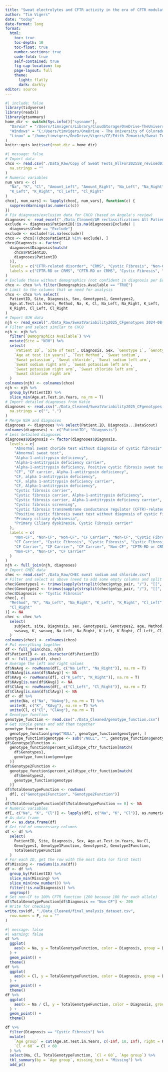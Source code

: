 ```yaml
---
title: "Sweat electrolytes and CFTR activity in the era of CFTR modulators"
author: "Tim Vigers"
date: "today"
date-format: long
format:
  html:
    toc: true
    toc-depth: 10
    toc-float: true
    number-sections: true
    code-fold: true
    self-contained: true
    fig-cap-location: top
    page-layout: full
    theme:
      light: flatly
      dark: darkly
editor: source
---
```


```r
#| include: false
library(tidyverse)
library(readxl)
library(gtsummary)
home_dir <- switch(Sys.info()["sysname"],
  "Darwin" = "/Users/timvigers/Library/CloudStorage/OneDrive-TheUniversityofColoradoDenver/Vigers/CF/Edith Zemanick/Sweat Test",
  "Windows" = "C:/Users/timvigers/OneDrive - The University of Colorado Denver/Vigers/CF/Edith Zemanick/Sweat Test",
  "Linux" = "/home/timvigers/OneDrive/Vigers/CF/Edith Zemanick/Sweat Test"
)
knitr::opts_knit$set(root.dir = home_dir)
```

```r
#| message: false
# Import data
chco <- read.csv("./Data_Raw/Copy of Sweat Tests_AllFor202558_revised01Feb2021.csv",
  na.strings = ""
)
# Numeric variables
num_vars <- c(
  "Na", "K", "Cl", "Amount_Left", "Amount_Right", "Na_Left", "Na_Right",
  "K_Left", "K_Right", "Cl_Left", "Cl_Right"
)
chco[, num_vars] <- lapply(chco[, num_vars], function(c) {
  suppressWarnings(as.numeric(c))
})
# Fix diagnoses/exclusion data for CHCO (based on Angela's review)
diagnoses <- read_excel("./Data_Cleaned/AM reclassifications All Patients with CF or Non-CF.xlsx")
exclude <- diagnoses$PatientID[!is.na(diagnoses$Exclude) |
  diagnoses$Code == "Exclude"]
exclude <- exclude[!is.na(exclude)]
chco <- chco[!(chco$PatientID %in% exclude), ]
chco$Diagnosis <- factor(
  diagnoses$Diagnosis[match(
    chco$PatientID,
    diagnoses$PatientID
  )],
  levels = c("CFTR-related disorder", "CRMS", "Cystic Fibrosis", "Non-CF"),
  labels = c("CFTR-RD or CRMS", "CFTR-RD or CRMS", "Cystic Fibrosis", "Non-CF")
)
# Exclude those without demographics (not confident in diagnosis per Edith)
chco <- chco %>% filter(Demographics.Available == "TRUE")
# Limit to the columns that we need for analysis
chco <- chco %>% select(
  PatientID, Site, Diagnosis, Sex, Genotypes1, Genotypes2,
  Age.at.Test.in.Years, Method, Na, K, Cl, Na_Left, Na_Right, K_Left,
  K_Right, Cl_Left, Cl_Right
)
# Import NJH data
njh <- read_excel("./Data_Raw/SweatVariability2025_CFgenotypes 2024-08-21.xlsx")
# Filter and select similar to CHCO
njh <- njh %>%
  filter(`Demographics Available`) %>%
  mutate(Site = "NJH") %>%
  select(
    `Patient ID`, `Site of test`, Diagnosis, Sex, `Genotype 1`, `Genotype 2`,
    `Age at test (in years)`, `Test Method`, `Sweat sodium`,
    `Sweat potassium`, `Sweat chloride`, `Sweat sodium left arm`,
    `Sweat sodium right arm`, `Sweat potassium left arm`,
    `Sweat potassium right arm`, `Sweat chloride left arm`,
    `Sweat chloride right arm`
  )
colnames(njh) <- colnames(chco)
njh <- njh %>%
  group_by(PatientID) %>%
  slice_min(Age.at.Test.in.Years, na_rm = T)
# Import detailed diagnoses from Katie
diagnoses <- read.csv("./Data_Cleaned/SweatVariability2025_CFgenotypes.csv",
  na.strings = c("", ".")
)
# Merge NJH and diagnoses
diagnoses <- diagnoses %>% select(Patient.ID, Diagnosis...DataScout)
colnames(diagnoses) <- c("PatientID", "Diagnosis")
# Less detailed diagnoses
diagnoses$Diagnosis <- factor(diagnoses$Diagnosis,
  levels = c(
    "Abnormal sweat choride test without diagnosis of cystic fibrosis",
    "Abnormal sweat test",
    "Alpha-1-antitrypsin deficiency",
    "Alpha-1-antitrypsin deficiency carrier",
    "Alpha-1-antitrypsin deficiency, Positive cystic fibrosis sweat test without diagnosis of cystic fibrosis",
    "CF", "CF carrier, Alpha-1-antitrypsin deficiency",
    "CF, alpha 1-antitrypsin deficiency",
    "CF, alpha 1-antitrypsin deficiency carrier",
    "CF, Alpha-1-antitrypsin deficiency",
    "Cystic fibrosis carrier",
    "Cystic fibrosis carrier, Alpha-1-antitrypsin deficiency",
    "Cystic fibrosis carrier, Alpha-1-antitrypsin deficiency carrier",
    "Cystic fibrosis screening",
    "Cystic fibrosis transmembrane conductance regulator (CFTR)-related disorder",
    "Positive cystic fibrosis sweat test without diagnosis of cystic fibrosis",
    "Primary ciliary dyskinesia",
    "Primary Ciliary dyskinesia, Cystic Fibrosis carrier"
  ),
  labels = c(
    "Non-CF", "Non-CF", "Non-CF", "CF Carrier", "Non-CF", "Cystic Fibrosis",
    "CF Carrier", "Cystic Fibrosis", "Cystic Fibrosis", "Cystic Fibrosis",
    "CF Carrier", "CF Carrier", "CF Carrier", "Non-CF", "CFTR-RD or CRMS",
    "Non-CF", "Non-CF", "CF Carrier"
  )
)
njh <- full_join(njh, diagnoses)
# Import CHEC data
chec <- read.csv("./Data_Raw/CHEC sweat sodium and chloride.csv")
# Filter and select as above (need to add some empty columns and split genotype)
chec$Genotypes1 <- trimws(sapply(strsplit(chec$gntyp_pair, "/"), "[[", 1))
chec$Genotypes2 <- trimws(sapply(strsplit(chec$gntyp_pair, "/"), "[[", 2))
chec$Diagnosis <- "Cystic Fibrosis"
chec[, c(
  "Method", "K", "Na_Left", "Na_Right", "K_Left", "K_Right", "Cl_Left",
  "Cl_Right"
)] <- NA
chec <- chec %>%
  select(
    subject, site, Diagnosis, sex, Genotypes1, Genotypes2, age, Method,
    swsavg, K, swcavg, Na_Left, Na_Right, K_Left, K_Right, Cl_Left, Cl_Right
  )
colnames(chec) <- colnames(chco)
# Put everything together
df <- full_join(chco, njh)
df$PatientID <- as.character(df$PatientID)
df <- full_join(df, chec)
# Average the left and right values
df$NaAvg <- rowMeans(df[, c("Na_Left", "Na_Right")], na.rm = T)
df$NaAvg[is.nan(df$NaAvg)] <- NA
df$KAvg <- rowMeans(df[, c("K_Left", "K_Right")], na.rm = T)
df$KAvg[is.nan(df$KAvg)] <- NA
df$ClAvg <- rowMeans(df[, c("Cl_Left", "Cl_Right")], na.rm = T)
df$ClAvg[is.nan(df$ClAvg)] <- NA
df <- df %>%
  unite(Na, c("Na", "NaAvg"), na.rm = T) %>%
  unite(K, c("K", "KAvg"), na.rm = T) %>%
  unite(Cl, c("Cl", "ClAvg"), na.rm = T)
# Genotype function
genotype_function <- read.csv("./Data_Cleaned/genotype_function.csv")
# Get single genes and add them together
genotype_function <-
  genotype_function[grep("NULL", genotype_function$genotype), ]
genotype_function$genotype <- sub("/NULL", "", genotype_function$genotype)
df$Genotype1Function <-
  genotype_function$percent_wildtype_cftr_function[match(
    df$Genotypes1,
    genotype_function$genotype
  )]
df$Genotype2Function <-
  genotype_function$percent_wildtype_cftr_function[match(
    df$Genotypes2,
    genotype_function$genotype
  )]
df$TotalGenotypeFunction <- rowSums(
  df[, c("Genotype1Function", "Genotype2Function")]
)
df$TotalGenotypeFunction[df$TotalGenotypeFunction == 0] <- NA
# Numeric variables
df[, c("Na", "K", "Cl")] <- lapply(df[, c("Na", "K", "Cl")], as.numeric)
# As data frame
df <- as.data.frame(df)
# Get rid of unnecessary columns
df <- df %>%
  select(
    PatientID, Site, Diagnosis, Sex, Age.at.Test.in.Years, Na:Cl,
    Genotypes1, Genotype1Function, Genotypes2, Genotype2Function,
    TotalGenotypeFunction
  )
# For each ID, get the row with the most data (or first test)
df$Missing <- rowSums(is.na(df))
df <- df %>%
  group_by(PatientID) %>%
  slice_min(Missing) %>%
  slice_min(row_number()) %>%
  filter(!is.na(Diagnosis)) %>%
  ungroup()
# Set non-CF to 100% CFTR function (200 because 100 for each allele)
df$TotalGenotypeFunction[df$Diagnosis == "Non-CF"] <- 200
# Write for checking
write.csv(df, "./Data_Cleaned/final_analysis_dataset.csv",
  row.names = F, na = ""
)
```

```r
#| message: false
#| warning: false
df %>%
  ggplot(
    aes(x = Na, y = TotalGenotypeFunction, color = Diagnosis, group = Diagnosis)
  ) +
  geom_point() +
  theme()
df %>%
  ggplot(
    aes(x = Cl, y = TotalGenotypeFunction, color = Diagnosis, group = Diagnosis)
  ) +
  geom_point() +
  theme()
df %>%
  ggplot(
    aes(x = Na / Cl, y = TotalGenotypeFunction, color = Diagnosis, group = Diagnosis)
  ) +
  geom_point() +
  theme()
```

```r
df %>%
  filter(Diagnosis == "Cystic Fibrosis") %>%
  mutate(
    `Age group` = cut(Age.at.Test.in.Years, c(-Inf, 18, Inf), right = F),
    `Cl < 60` = Cl < 60
  ) %>%
  select(Na, Cl, TotalGenotypeFunction, `Cl < 60`, `Age group`) %>%
  tbl_summary(by = `Age group`, missing_text = "Missing") %>%
  add_p()
```
